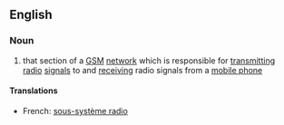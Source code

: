 ==English==

===Noun===
{{wikipedia}}
{{en-noun|-}}

# {{telecommunications}} that section of a [[GSM]] [[network]] which is responsible for [[transmitting]] [[radio]] [[signal]]s to and [[receiving]] radio signals from a [[mobile phone]]

====Translations====
{{trans-top|(telecommunications)}}
* French: [[sous-système radio]]
{{trans-mid}}
{{trans-bottom}}